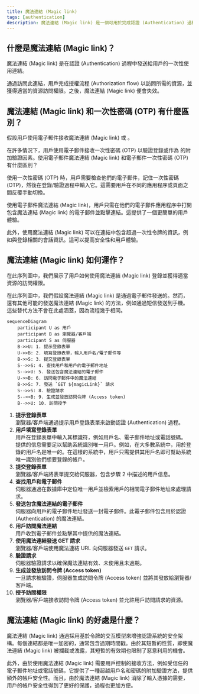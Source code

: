 ```yaml
---
title: 魔法連結 (Magic link)
tags: [authentication]
description: 魔法連結 (Magic link) 是一個可用於完成認證 (Authentication) 過程的一次性 URL。
---
```


## 什麼是魔法連結 (Magic link)？

魔法連結 (Magic link) 是在認證 (Authentication) 過程中發送給用戶的一次性使用連結。

通過訪問此連結，用戶完成授權流程 (Authorization flow) 以訪問所需的資源，並獲得適當的資源訪問權限。之後，魔法連結 (Magic link) 便會失效。

## 魔法連結 (Magic link) 和一次性密碼 (OTP) 有什麼區別？

假設用戶使用電子郵件接收魔法連結 (Magic link) 或 <Ref slug='otp' />。

在許多情況下，用戶使用電子郵件接收一次性密碼 (OTP) 以驗證登錄或作為 <Ref slug='mfa' /> 的附加驗證因素。使用電子郵件魔法連結 (Magic link) 和電子郵件一次性密碼 (OTP) 有什麼區別？

使用一次性密碼 (OTP) 時，用戶需要檢查他們的電子郵件，記住一次性密碼 (OTP)，然後在登錄/驗證過程中輸入它。這需要用戶在不同的應用程序或頁面之間反覆手動切換。

使用電子郵件魔法連結 (Magic link)，用戶只需在他們的電子郵件應用程序中打開包含魔法連結 (Magic link) 的電子郵件並點擊連結。這提供了一個更簡單的用戶體驗。

此外，使用魔法連結 (Magic link) 可以在連結中包含超過一次性令牌的資訊，例如與登錄相關的會話資訊。這可以提高安全性和用戶體驗。

## 魔法連結 (Magic link) 如何運作？

在此序列圖中，我們展示了用戶如何使用魔法連結 (Magic link) 登錄並獲得適當資源的訪問權限。

在此序列圖中，我們假設魔法連結 (Magic link) 是通過電子郵件發送的。然而，還有其他可能的發送魔法連結 (Magic link) 的方法，例如通過短信發送到手機。這些替代方法不會在此處涵蓋，因為流程幾乎相同。

```mermaid
sequenceDiagram
    participant U as 用戶
    participant B as 瀏覽器/客戶端
    participant S as 伺服器
    B->>U: 1. 提示登錄表單
    U->>B: 2. 填寫登錄表單，輸入用戶名/電子郵件等
    B->>S: 3. 提交登錄表單
    S-->>S: 4. 查找用戶和用戶的電子郵件地址
    S-->>U: 5. 發送包含魔法連結的電子郵件
    U->>B: 6. 訪問電子郵件中的魔法連結
    B->>S: 7. 發送 `GET ${magicLink}` 請求
    S-->>S: 8. 驗證請求
    S-->>B: 9. 生成並發放訪問令牌 (Access token)
    B-->>U: 10. 訪問授予
```

1. **提示登錄表單**  
   瀏覽器/客戶端通過提示用戶登錄表單來啟動認證 (Authentication) 過程。
2. **用戶填寫登錄表單**  
   用戶在登錄表單中輸入其標識符，例如用戶名、電子郵件地址或電話號碼。  
   提供的信息需要足以幫助系統識別唯一用戶。例如，在大多數系統中，用於登錄的用戶名是唯一的。在這樣的系統中，用戶只需提供其用戶名即可幫助系統唯一識別他們想要登錄的帳戶。
3. **提交登錄表單**  
   瀏覽器/客戶端將表單提交給伺服器，包含步驟 2 中描述的用戶信息。
4. **查找用戶和電子郵件**  
   伺服器通過在數據庫中定位唯一用戶並檢索用戶的相關電子郵件地址來處理請求。
5. **發送包含魔法連結的電子郵件**  
   伺服器向用戶的電子郵件地址發送一封電子郵件。此電子郵件包含用於認證 (Authentication) 的魔法連結。
6. **用戶訪問魔法連結**  
   用戶收到電子郵件並點擊其中提供的魔法連結。
7. **使用魔法連結發送 GET 請求**  
   瀏覽器/客戶端使用魔法連結 URL 向伺服器發送 `GET` 請求。
8. **驗證請求**  
   伺服器驗證請求以確保魔法連結有效、未使用且未過期。
9. **生成並發放訪問令牌 (Access token)**  
   一旦請求被驗證，伺服器生成訪問令牌 (Access token) 並將其發放給瀏覽器/客戶端。
10. **授予訪問權限**  
    瀏覽器/客戶端接收訪問令牌 (Access token) 並允許用戶訪問請求的資源。

## 魔法連結 (Magic link) 的好處是什麼？

魔法連結 (Magic link) 通過採用基於令牌的交互模型來增強認證系統的安全架構。每個連結都是唯一加密的，通常包含過期時間戳。由於其短暫的性質，即使魔法連結 (Magic link) 被攔截或洩露，其短暫的有效期也限制了惡意利用的機會。

此外，由於使用魔法連結 (Magic link) 需要用戶控制的接收方法，例如受信任的電子郵件地址或電話號碼，它提供了一種超越用戶名和密碼的附加驗證方法，提供額外的帳戶安全性。而且，由於魔法連結 (Magic link) 消除了輸入憑據的需要，用戶的帳戶安全性得到了更好的保護，過程也更加方便。